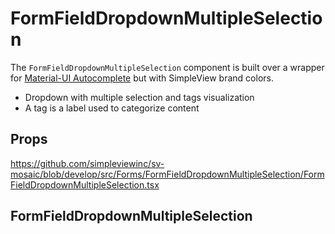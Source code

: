 
<Meta title='FormFields/FormFieldDropdownMultipleSelection/Readme' />

# FormFieldDropdownMultipleSelection

The `FormFieldDropdownMultipleSelection` component is built over a wrapper for [Material-UI Autocomplete](https://material-ui.com/components/autocomplete/) but with SimpleView brand colors.

- Dropdown with multiple selection and tags visualization
- A tag is a label used to categorize content

## Props

https://github.com/simpleviewinc/sv-mosaic/blob/develop/src/Forms/FormFieldDropdownMultipleSelection/FormFieldDropdownMultipleSelection.tsx

## FormFieldDropdownMultipleSelection

<Preview withSource='none'>
  <stories.Example />
</Preview>
